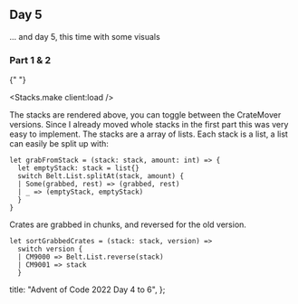 
## Day 5

... and day 5, this time with some visuals

### Part 1 & 2

{" "}

<Stacks.make client:load />

The stacks are rendered above, you can toggle between the CrateMover versions. Since I already
moved whole stacks in the first part this was very easy to implement. The stacks are a array of lists.
Each stack is a list, a list can easily be split up with:

```rescript
let grabFromStack = (stack: stack, amount: int) => {
  let emptyStack: stack = list{}
  switch Belt.List.splitAt(stack, amount) {
  | Some(grabbed, rest) => (grabbed, rest)
  | _ => (emptyStack, emptyStack)
  }
}
```

Crates are grabbed in chunks, and reversed for the old version.

```rescript
let sortGrabbedCrates = (stack: stack, version) =>
  switch version {
  | CM9000 => Belt.List.reverse(stack)
  | CM9001 => stack
  }
```

  title: "Advent of Code 2022 Day 4 to 6",
};
